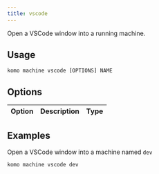 ```yaml
---
title: vscode
---
```


Open a VSCode window into a running machine.

## Usage

`komo machine vscode [OPTIONS] NAME`

## Options

| Option | Description | Type |
| ------ | ----------- | ---- |

## Examples

Open a VSCode window into a machine named `dev`

```bash
komo machine vscode dev
```
